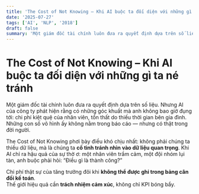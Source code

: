 ```yaml
---
title: 'The Cost of Not Knowing – Khi AI buộc ta đối diện với những gì ta né tránh'
date: '2025-07-27'
tags: ['AI', 'NLP', '2018']
draft: false
summary: 'Một giám đốc tài chính luôn đưa ra quyết định dựa trên số liệu. Nhưng AI của công ty phát hiện rằng '
---
```


# The Cost of Not Knowing – Khi AI buộc ta đối diện với những gì ta né tránh

Một giám đốc tài chính luôn đưa ra quyết định dựa trên số liệu. Nhưng AI của công ty phát hiện rằng có những góc khuất mà anh không bao giờ đụng tới: chi phí kiệt quệ của nhân viên, tổn thất do thiếu thời gian bên gia đình. Những con số vô hình ấy không nằm trong báo cáo — nhưng có thật trong đời người.

The Cost of Not Knowing phơi bày điều khó chịu nhất: không phải chúng ta thiếu dữ liệu, mà là chúng ta **cố tình tránh nhìn vào dữ liệu quan trọng**. Khi AI chỉ ra hậu quả của sự thờ ơ: một nhân viên trầm cảm, một đội nhóm lụi tàn, anh buộc phải hỏi: “Điều gì là thành công?”  

Chi phí thật sự của tăng trưởng đôi khi **không thể được ghi trong bảng cân đối kế toán**.  
Thế giới hiệu quả cần **trách nhiệm cảm xúc**, không chỉ KPI bóng bẩy.